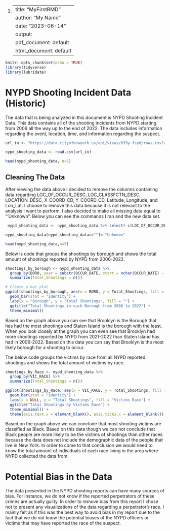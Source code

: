 1.  <div>

    ---
    title: "MyFirstRMD"
    author: "My Name"
    date: "2023-06-14"
    output:
      pdf_document: default
      html_document: default
    ---

    </div>

```{r setup, include=FALSE}
knitr::opts_chunk$set(echo = TRUE)
library(tidyverse)
library(lubridate)
```

# **NYPD Shooting Incident Data (Historic)**

The data that is being analyzed in this document is NYPD Shooting Incident Data. This data contains all of the shooting incidents from NYPD starting from 2006 all the way up to the end of 2022. The data includes information regarding the event, location, time, and information regarding the suspect.

```{r Importing data}
url_in <- "https://data.cityofnewyork.us/api/views/833y-fsy8/rows.csv?accessType=DOWNLOAD"

nypd_shooting_data <- read.csv(url_in)

head(nypd_shooting_data, n=5)
```

## Cleaning The Data

After viewing the data above I decided to remove the columns containing data regarding LOC_OF_OCCUR_DESC, LOC_CLASSFCTN_DESC, LOCATION_DESC, X_COORD_CD, Y_COORD_CD, Latitude, Longitude, and Lon_Lat. I choose to remove this data because it is not relevant to the analysis I want to perform. I also decided to make all missing data equal to "'Unknown". Below you can see the commands I ran and the new data set.

```{r Cleaning the data}
 nypd_shooting_data <- nypd_shooting_data %>% select(-c(LOC_OF_OCCUR_DESC, LOC_CLASSFCTN_DESC, LOCATION_DESC, X_COORD_CD, Y_COORD_CD, Latitude, Longitude, Lon_Lat))

nypd_shooting_data[nypd_shooting_data==""]<-"Unknown"

head(nypd_shooting_data,n=5)

```

Below is code that groups the shootings by borough and shows the total amount of shootings reported by NYPD from 2006-2022.

```{r}
shootings_by_borough <- nypd_shooting_data %>%
  group_by(BORO, year = substr(OCCUR_DATE, start = nchar(OCCUR_DATE) - 3, stop = nchar(OCCUR_DATE))) %>%
  summarize(Total_Shootings = n())

# Create a bar plot
ggplot(shootings_by_borough, aes(x = BORO, y = Total_Shootings, fill = year)) +
  geom_bar(stat = "identity") +
  labs(x = "Borough", y = "Total Shootings", fill = "") +
  ggtitle("Total Shootings in each Borough from 2006 to 2022") +
  theme_minimal()
```

Based on the graph above you can see that Brooklyn is the Borough that has had the most shootings and Staten Island is the borough with the least. When you look closely at the graph you can even see that Brooklyn had more shootings reported by NYPD from 2021-2022 than Staten Island has had in 2006-2022. Based on this data you can say that Brooklyn is the most likely borough for a shooting to occur.

The below code groups the victims by race from all NYPD reported shootings and shows the total amount of victims by race.

```{r}


shootings_by_Race <- nypd_shooting_data %>%
  group_by(VIC_RACE) %>%
  summarize(Total_Shootings = n())

ggplot(shootings_by_Race, aes(x = VIC_RACE, y = Total_Shootings, fill = VIC_RACE)) +
  geom_bar(stat = "identity") +
  labs(x = NULL, y = "Total Shootings", fill = "Victims Race") +
  ggtitle("Total Shootings by Victims Race") +
  theme_minimal() +
  theme(axis.text.x = element_blank(), axis.ticks.x = element_blank())
```

Based on the graph above we can conclude that most shooting victims are classified as Black. Based on this data though we can not conclude that Black people are more likely to be the victims of shootings than other races because the data does not include the demographic data of the people that live in New York. In order to come to that conclusion we would need to know the total amount of individuals of each race living in the area where NYPD collected the data from.

# Potential Bias in the Data

The data presented in the NYPD shooting reports can have many sources of bias. For instance, we do not know if the reported perpetrators of these crimes are actually guilty. In order to remove bias from this report I chose not to present any visualizations of the data regarding a perpetrator's race. I mainly felt as if this was the best way to avoid bias in my report due to the fact that we do not know the potential biases of the NYPD officers or victims that may have reported the race of the suspect.
